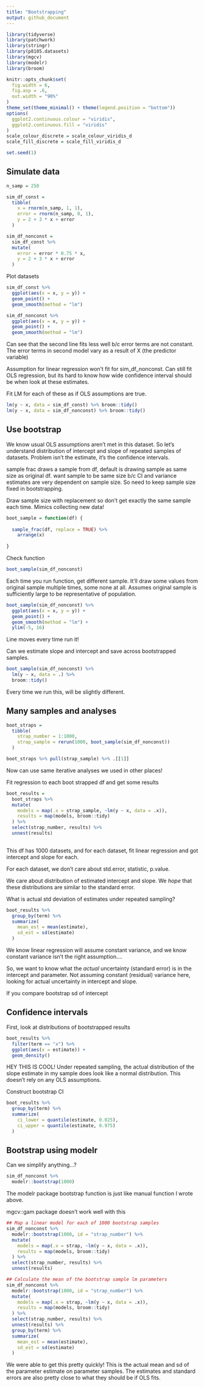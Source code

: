 ```yaml
---
title: "Bootstrapping"
output: github_document
---
```


```r
library(tidyverse)
library(patchwork)
library(stringr)
library(p8105.datasets)
library(mgcv)
library(modelr)
library(broom)

knitr::opts_chunk$set(
  fig.width = 6,
  fig.asp = .6,
  out.width = "90%"
)
theme_set(theme_minimal() + theme(legend.position = "bottom"))
options(
  ggplot2.continuous.colour = "viridis",
  ggplot2.continuous.fill = "viridis"
)
scale_colour_discrete = scale_colour_viridis_d
scale_fill_discrete = scale_fill_viridis_d

set.seed(1)
```

## Simulate data

```r
n_samp = 250

sim_df_const = 
  tibble(
    x = rnorm(n_samp, 1, 1),
    error = rnorm(n_samp, 0, 1),
    y = 2 + 3 * x + error
  )

sim_df_nonconst = 
  sim_df_const %>% 
  mutate(
    error = error * 0.75 * x,
    y = 2 + 3 * x + error
  )
```


Plot datasets

```r
sim_df_const %>% 
  ggplot(aes(x = x, y = y)) + 
  geom_point() + 
  geom_smooth(method = "lm")

sim_df_nonconst %>% 
  ggplot(aes(x = x, y = y)) + 
  geom_point() + 
  geom_smooth(method = "lm")
```

Can see that the second line fits less well b/c error terms are not constant. The error terms in second model vary as a result of X (the predictor variable)

Assumption for linear regression won't fit for sim_df_nonconst. Can still fit OLS regression, but its hard to know how wide confidence interval should be when look at these estimates.

Fit LM for each of these as if OLS assumptions are true. 

```r
lm(y ~ x, data = sim_df_const) %>% broom::tidy()
lm(y ~ x, data = sim_df_nonconst) %>% broom::tidy()
```

## Use bootstrap

We know usual OLS assumptions aren't met in this dataset. So let's understand distribution of intercept and slope of repeated samples of datasets. Problem isn't the estimate, it's the confidence intervals.

sample frac draws a sample from df, default is drawing sample as same size as original df.
want sample to be same size b/c CI and variance estimates are very dependent on sample size. So need to keep sample size fixed in bootstrapping.

Draw sample size with replacement so don't get exactly the same sample each time. Mimics collecting new data!

```r
boot_sample = function(df) {
  
  sample_frac(df, replace = TRUE) %>% 
    arrange(x)
  
}
```


Check function

```r
boot_sample(sim_df_nonconst)
```

Each time you run function, get different sample. It'll draw some values from original sample multiple times, some none at all. Assumes original sample is sufficiently large to be representative of population. 

```r
boot_sample(sim_df_nonconst) %>% 
  ggplot(aes(x = x, y = y)) + 
  geom_point() + 
  geom_smooth(method = "lm") + 
  ylim(-5, 16)
```

Line moves every time run it!

Can we estimate slope and intercept and save across bootstrapped samples.

```r
boot_sample(sim_df_nonconst) %>% 
  lm(y ~ x, data = .) %>% 
  broom::tidy()
```

Every time we run this, will be slightly different.

## Many samples and analyses

```r
boot_straps = 
  tibble(
    strap_number = 1:1000,
    strap_sample = rerun(1000, boot_sample(sim_df_nonconst))
  )

boot_straps %>% pull(strap_sample) %>% .[[1]]
```


Now can use same iterative analyses we used in other places!

Fit regression to each boot strapped df and get some results

```r
boot_results =
  boot_straps %>%
  mutate(
    models = map(.x = strap_sample, ~lm(y ~ x, data = .x)),
    results = map(models, broom::tidy)
  ) %>% 
  select(strap_number, results) %>% 
  unnest(results)
  
```

This df has 1000 datasets, and for each dataset, fit linear regression and got intercept and slope for each.

For each dataset, we don't care about std.error, statistic, p.value.

We care about distribution of estimated intercept and slope. We *hope* that these distributions are similar to the standard error.

What is actual std deviation of estimates under repeated sampling?

```r
boot_results %>% 
  group_by(term) %>%
  summarize(
    mean_est = mean(estimate),
    sd_est = sd(estimate)
  )
``` 

We know linear regression will assume constant variance, and we know constant variance isn't the right assumption....

So, we want to know what the *actual* uncertainty (standard error) is in the intercept and parameter. Not assuming constant (residual) variance here, looking for actual uncertainty in intercept and slope.

If you compare bootstrap sd of intercept

## Confidence intervals

First, look at distributions of bootstrapped results

```r
boot_results %>% 
  filter(term == "x") %>% 
  ggplot(aes(x = estimate)) + 
  geom_density()
```

HEY THIS IS COOL! Under repeated sampling, the actual distribution of the slope estimate in my sample does look like a normal distribution. This doesn't rely on any OLS assumptions.

Construct bootstrap CI

```r
boot_results %>%
  group_by(term) %>% 
  summarize(
    ci_lower = quantile(estimate, 0.025),
    ci_upper = quantile(estimate, 0.975)
  )
```


## Bootstrap using modelr

Can we simplify anything...?

```r
sim_df_nonconst %>% 
  modelr::bootstrap(1000)
```
 
The modelr package bootstrap function is just like manual function I wrote above.

mgcv::gam package doesn't work well with this

```r
## Map a linear model for each of 1000 bootstrap samples
sim_df_nonconst %>% 
  modelr::bootstrap(1000, id = "strap_number") %>% 
  mutate(
    models = map(.x = strap, ~lm(y ~ x, data = .x)),
    results = map(models, broom::tidy)
  ) %>% 
  select(strap_number, results) %>% 
  unnest(results)

## Calculate the mean of the bootstrap sample lm parameters
sim_df_nonconst %>% 
  modelr::bootstrap(1000, id = "strap_number") %>% 
  mutate(
    models = map(.x = strap, ~lm(y ~ x, data = .x)),
    results = map(models, broom::tidy)
  ) %>% 
  select(strap_number, results) %>% 
  unnest(results) %>% 
  group_by(term) %>% 
  summarize(
    mean_est = mean(estimate),
    sd_est = sd(estimate)
  )

```

We were able to get this pretty quickly! This is the actual mean and sd of the parameter estimate on parameter samples. The estimates and standard errors are also pretty close to what they should be if OLS fits.


